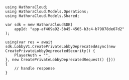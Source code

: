 ```unity CreatePrivateLobbyDeprecated.
using HathoraCloud;
using HathoraCloud.Models.Operations;
using HathoraCloud.Models.Shared;

var sdk = new HathoraCloudSDK(
    appId: "app-af469a92-5b45-4565-b3c4-b79878de67d2"
);

using(var res = await sdk.LobbyV1.CreatePrivateLobbyDeprecatedAsync(new CreatePrivateLobbyDeprecatedSecurity() {
    PlayerAuth = "",
}, new CreatePrivateLobbyDeprecatedRequest() {}))
{
    // handle response
}
```

